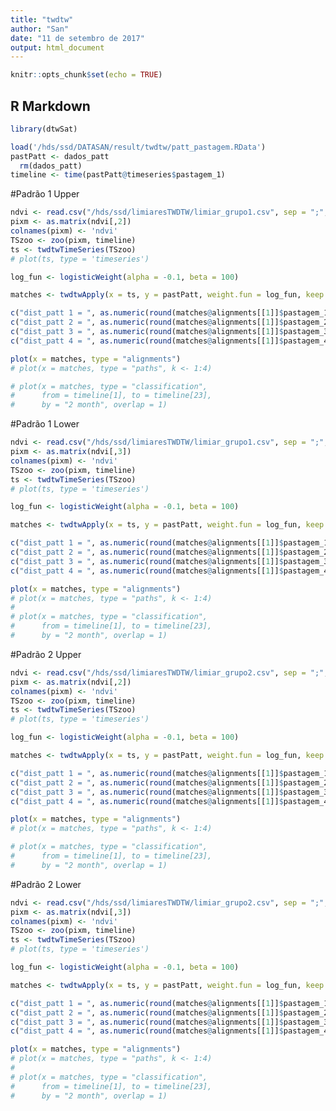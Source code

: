 ```yaml
---
title: "twdtw"
author: "San"
date: "11 de setembro de 2017"
output: html_document
---
```


```r
knitr::opts_chunk$set(echo = TRUE)
```

## R Markdown


```r
library(dtwSat)
```


```r
load('/hds/ssd/DATASAN/result/twdtw/patt_pastagem.RData')
pastPatt <- dados_patt
  rm(dados_patt)
timeline <- time(pastPatt@timeseries$pastagem_1)
```

#Padrão 1 Upper

```r
ndvi <- read.csv("/hds/ssd/limiaresTWDTW/limiar_grupo1.csv", sep = ";", dec = ",")
pixm <- as.matrix(ndvi[,2])
colnames(pixm) <- 'ndvi'
TSzoo <- zoo(pixm, timeline)
ts <- twdtwTimeSeries(TSzoo)
# plot(ts, type = 'timeseries')

log_fun <- logisticWeight(alpha = -0.1, beta = 100) 

matches <- twdtwApply(x = ts, y = pastPatt, weight.fun = log_fun, keep = TRUE) 

c("dist_patt 1 = ", as.numeric(round(matches@alignments[[1]]$pastagem_1$distance,2)))
c("dist_patt 2 = ", as.numeric(round(matches@alignments[[1]]$pastagem_2$distance,2)))
c("dist_patt 3 = ", as.numeric(round(matches@alignments[[1]]$pastagem_3$distance,2)))
c("dist_patt 4 = ", as.numeric(round(matches@alignments[[1]]$pastagem_4$distance,2)))

plot(x = matches, type = "alignments")
# plot(x = matches, type = "paths", k <- 1:4) 

# plot(x = matches, type = "classification",
#      from = timeline[1], to = timeline[23], 
#      by = "2 month", overlap = 1) 
```
#Padrão 1 Lower

```r
ndvi <- read.csv("/hds/ssd/limiaresTWDTW/limiar_grupo1.csv", sep = ";", dec = ",")
pixm <- as.matrix(ndvi[,3])
colnames(pixm) <- 'ndvi'
TSzoo <- zoo(pixm, timeline)
ts <- twdtwTimeSeries(TSzoo)
# plot(ts, type = 'timeseries')

log_fun <- logisticWeight(alpha = -0.1, beta = 100) 

matches <- twdtwApply(x = ts, y = pastPatt, weight.fun = log_fun, keep = TRUE) 

c("dist_patt 1 = ", as.numeric(round(matches@alignments[[1]]$pastagem_1$distance,2)))
c("dist_patt 2 = ", as.numeric(round(matches@alignments[[1]]$pastagem_2$distance,2)))
c("dist_patt 3 = ", as.numeric(round(matches@alignments[[1]]$pastagem_3$distance,2)))
c("dist_patt 4 = ", as.numeric(round(matches@alignments[[1]]$pastagem_4$distance,2)))

plot(x = matches, type = "alignments")
# plot(x = matches, type = "paths", k <- 1:4) 
# 
# plot(x = matches, type = "classification",
#      from = timeline[1], to = timeline[23], 
#      by = "2 month", overlap = 1) 
```




#Padrão 2 Upper

```r
ndvi <- read.csv("/hds/ssd/limiaresTWDTW/limiar_grupo2.csv", sep = ";", dec = ",")
pixm <- as.matrix(ndvi[,2])
colnames(pixm) <- 'ndvi'
TSzoo <- zoo(pixm, timeline)
ts <- twdtwTimeSeries(TSzoo)
# plot(ts, type = 'timeseries')

log_fun <- logisticWeight(alpha = -0.1, beta = 100) 

matches <- twdtwApply(x = ts, y = pastPatt, weight.fun = log_fun, keep = TRUE) 

c("dist_patt 1 = ", as.numeric(round(matches@alignments[[1]]$pastagem_1$distance,2)))
c("dist_patt 2 = ", as.numeric(round(matches@alignments[[1]]$pastagem_2$distance,2)))
c("dist_patt 3 = ", as.numeric(round(matches@alignments[[1]]$pastagem_3$distance,2)))
c("dist_patt 4 = ", as.numeric(round(matches@alignments[[1]]$pastagem_4$distance,2)))

plot(x = matches, type = "alignments")
# plot(x = matches, type = "paths", k <- 1:4) 

# plot(x = matches, type = "classification",
#      from = timeline[1], to = timeline[23], 
#      by = "2 month", overlap = 1) 
```
#Padrão 2 Lower

```r
ndvi <- read.csv("/hds/ssd/limiaresTWDTW/limiar_grupo2.csv", sep = ";", dec = ",")
pixm <- as.matrix(ndvi[,3])
colnames(pixm) <- 'ndvi'
TSzoo <- zoo(pixm, timeline)
ts <- twdtwTimeSeries(TSzoo)
# plot(ts, type = 'timeseries')

log_fun <- logisticWeight(alpha = -0.1, beta = 100) 

matches <- twdtwApply(x = ts, y = pastPatt, weight.fun = log_fun, keep = TRUE) 

c("dist_patt 1 = ", as.numeric(round(matches@alignments[[1]]$pastagem_1$distance,2)))
c("dist_patt 2 = ", as.numeric(round(matches@alignments[[1]]$pastagem_2$distance,2)))
c("dist_patt 3 = ", as.numeric(round(matches@alignments[[1]]$pastagem_3$distance,2)))
c("dist_patt 4 = ", as.numeric(round(matches@alignments[[1]]$pastagem_4$distance,2)))

plot(x = matches, type = "alignments")
# plot(x = matches, type = "paths", k <- 1:4) 
# 
# plot(x = matches, type = "classification",
#      from = timeline[1], to = timeline[23], 
#      by = "2 month", overlap = 1) 
```
